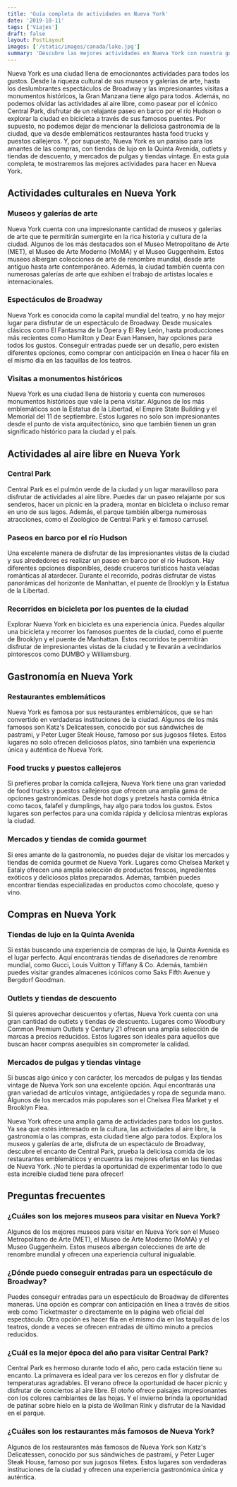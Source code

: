 ```yaml
---
title: 'Guía completa de actividades en Nueva York'
date: '2019-10-11'
tags: ['Viajes']
draft: false
layout: PostLayout
images: ['/static/images/canada/lake.jpg']
summary: 'Descubre las mejores actividades en Nueva York con nuestra guía completa. Atracciones turísticas y experiencias culturales en la Gran Manzana.'
---
```


Nueva York es una ciudad llena de emocionantes actividades para todos los gustos. Desde la riqueza cultural de sus museos y galerías de arte, hasta los deslumbrantes espectáculos de Broadway y las impresionantes visitas a monumentos históricos, la Gran Manzana tiene algo para todos. Además, no podemos olvidar las actividades al aire libre, como pasear por el icónico Central Park, disfrutar de un relajante paseo en barco por el río Hudson o explorar la ciudad en bicicleta a través de sus famosos puentes. Por supuesto, no podemos dejar de mencionar la deliciosa gastronomía de la ciudad, que va desde emblemáticos restaurantes hasta food trucks y puestos callejeros. Y, por supuesto, Nueva York es un paraíso para los amantes de las compras, con tiendas de lujo en la Quinta Avenida, outlets y tiendas de descuento, y mercados de pulgas y tiendas vintage. En esta guía completa, te mostraremos las mejores actividades para hacer en Nueva York.

<TOCInline toc={props.toc} exclude="Introduction" />

## Actividades culturales en Nueva York

### Museos y galerías de arte

Nueva York cuenta con una impresionante cantidad de museos y galerías de arte que te permitirán sumergirte en la rica historia y cultura de la ciudad. Algunos de los más destacados son el Museo Metropolitano de Arte (MET), el Museo de Arte Moderno (MoMA) y el Museo Guggenheim. Estos museos albergan colecciones de arte de renombre mundial, desde arte antiguo hasta arte contemporáneo. Además, la ciudad también cuenta con numerosas galerías de arte que exhiben el trabajo de artistas locales e internacionales.

### Espectáculos de Broadway

Nueva York es conocida como la capital mundial del teatro, y no hay mejor lugar para disfrutar de un espectáculo de Broadway. Desde musicales clásicos como El Fantasma de la Ópera y El Rey León, hasta producciones más recientes como Hamilton y Dear Evan Hansen, hay opciones para todos los gustos. Conseguir entradas puede ser un desafío, pero existen diferentes opciones, como comprar con anticipación en línea o hacer fila en el mismo día en las taquillas de los teatros.

### Visitas a monumentos históricos

Nueva York es una ciudad llena de historia y cuenta con numerosos monumentos históricos que vale la pena visitar. Algunos de los más emblemáticos son la Estatua de la Libertad, el Empire State Building y el Memorial del 11 de septiembre. Estos lugares no solo son impresionantes desde el punto de vista arquitectónico, sino que también tienen un gran significado histórico para la ciudad y el país.

## Actividades al aire libre en Nueva York

### Central Park

Central Park es el pulmón verde de la ciudad y un lugar maravilloso para disfrutar de actividades al aire libre. Puedes dar un paseo relajante por sus senderos, hacer un picnic en la pradera, montar en bicicleta o incluso remar en uno de sus lagos. Además, el parque también alberga numerosas atracciones, como el Zoológico de Central Park y el famoso carrusel.

### Paseos en barco por el río Hudson

Una excelente manera de disfrutar de las impresionantes vistas de la ciudad y sus alrededores es realizar un paseo en barco por el río Hudson. Hay diferentes opciones disponibles, desde cruceros turísticos hasta veladas románticas al atardecer. Durante el recorrido, podrás disfrutar de vistas panorámicas del horizonte de Manhattan, el puente de Brooklyn y la Estatua de la Libertad.

### Recorridos en bicicleta por los puentes de la ciudad

Explorar Nueva York en bicicleta es una experiencia única. Puedes alquilar una bicicleta y recorrer los famosos puentes de la ciudad, como el puente de Brooklyn y el puente de Manhattan. Estos recorridos te permitirán disfrutar de impresionantes vistas de la ciudad y te llevarán a vecindarios pintorescos como DUMBO y Williamsburg.

## Gastronomía en Nueva York

### Restaurantes emblemáticos

Nueva York es famosa por sus restaurantes emblemáticos, que se han convertido en verdaderas instituciones de la ciudad. Algunos de los más famosos son Katz's Delicatessen, conocido por sus sándwiches de pastrami, y Peter Luger Steak House, famoso por sus jugosos filetes. Estos lugares no solo ofrecen deliciosos platos, sino también una experiencia única y auténtica de Nueva York.

### Food trucks y puestos callejeros

Si prefieres probar la comida callejera, Nueva York tiene una gran variedad de food trucks y puestos callejeros que ofrecen una amplia gama de opciones gastronómicas. Desde hot dogs y pretzels hasta comida étnica como tacos, falafel y dumplings, hay algo para todos los gustos. Estos lugares son perfectos para una comida rápida y deliciosa mientras exploras la ciudad.

### Mercados y tiendas de comida gourmet

Si eres amante de la gastronomía, no puedes dejar de visitar los mercados y tiendas de comida gourmet de Nueva York. Lugares como Chelsea Market y Eataly ofrecen una amplia selección de productos frescos, ingredientes exóticos y deliciosos platos preparados. Además, también puedes encontrar tiendas especializadas en productos como chocolate, queso y vino.

## Compras en Nueva York

### Tiendas de lujo en la Quinta Avenida

Si estás buscando una experiencia de compras de lujo, la Quinta Avenida es el lugar perfecto. Aquí encontrarás tiendas de diseñadores de renombre mundial, como Gucci, Louis Vuitton y Tiffany & Co. Además, también puedes visitar grandes almacenes icónicos como Saks Fifth Avenue y Bergdorf Goodman.

### Outlets y tiendas de descuento

Si quieres aprovechar descuentos y ofertas, Nueva York cuenta con una gran cantidad de outlets y tiendas de descuento. Lugares como Woodbury Common Premium Outlets y Century 21 ofrecen una amplia selección de marcas a precios reducidos. Estos lugares son ideales para aquellos que buscan hacer compras asequibles sin comprometer la calidad.

### Mercados de pulgas y tiendas vintage

Si buscas algo único y con carácter, los mercados de pulgas y las tiendas vintage de Nueva York son una excelente opción. Aquí encontrarás una gran variedad de artículos vintage, antigüedades y ropa de segunda mano. Algunos de los mercados más populares son el Chelsea Flea Market y el Brooklyn Flea.



Nueva York ofrece una amplia gama de actividades para todos los gustos. Ya sea que estés interesado en la cultura, las actividades al aire libre, la gastronomía o las compras, esta ciudad tiene algo para todos. Explora los museos y galerías de arte, disfruta de un espectáculo de Broadway, descubre el encanto de Central Park, prueba la deliciosa comida de los restaurantes emblemáticos y encuentra las mejores ofertas en las tiendas de Nueva York. ¡No te pierdas la oportunidad de experimentar todo lo que esta increíble ciudad tiene para ofrecer!

## Preguntas frecuentes

### ¿Cuáles son los mejores museos para visitar en Nueva York?

Algunos de los mejores museos para visitar en Nueva York son el Museo Metropolitano de Arte (MET), el Museo de Arte Moderno (MoMA) y el Museo Guggenheim. Estos museos albergan colecciones de arte de renombre mundial y ofrecen una experiencia cultural inigualable.

### ¿Dónde puedo conseguir entradas para un espectáculo de Broadway?

Puedes conseguir entradas para un espectáculo de Broadway de diferentes maneras. Una opción es comprar con anticipación en línea a través de sitios web como Ticketmaster o directamente en la página web oficial del espectáculo. Otra opción es hacer fila en el mismo día en las taquillas de los teatros, donde a veces se ofrecen entradas de último minuto a precios reducidos.

### ¿Cuál es la mejor época del año para visitar Central Park?

Central Park es hermoso durante todo el año, pero cada estación tiene su encanto. La primavera es ideal para ver los cerezos en flor y disfrutar de temperaturas agradables. El verano ofrece la oportunidad de hacer picnic y disfrutar de conciertos al aire libre. El otoño ofrece paisajes impresionantes con los colores cambiantes de las hojas. Y el invierno brinda la oportunidad de patinar sobre hielo en la pista de Wollman Rink y disfrutar de la Navidad en el parque.

### ¿Cuáles son los restaurantes más famosos de Nueva York?

Algunos de los restaurantes más famosos de Nueva York son Katz's Delicatessen, conocido por sus sándwiches de pastrami, y Peter Luger Steak House, famoso por sus jugosos filetes. Estos lugares son verdaderas instituciones de la ciudad y ofrecen una experiencia gastronómica única y auténtica.
